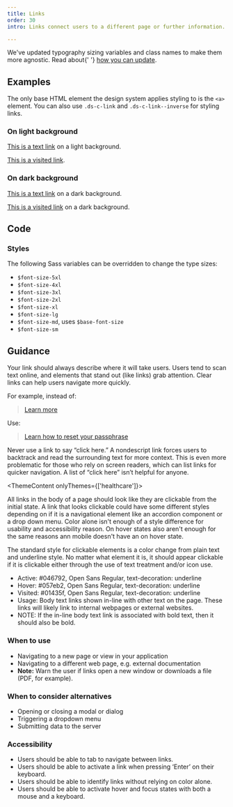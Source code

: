 ```yaml
---
title: Links
order: 30
intro: Links connect users to a different page or further information.

---
```



<Alert heading="Typography sizing updates!">
  <p class="ds-c-alert__text">
    We've updated typography sizing variables and class names to make them more agnostic. Read about{' '}
    <a href="/getting-started/theming/#updating-font-sizing">how you can update</a>.
  </p>
</Alert>

## Examples

The only base HTML element the design system applies styling to is the `<a>` element. You can also use `.ds-c-link` and `.ds-c-link--inverse` for styling links.

### On light background

<EmbeddedExample>
  <p><a href="javascript:void(0);">This is a text link</a> on a light background.</p>
  <p><a href="https://design.cms.gov/">This is a visited link</a>.</p>
</EmbeddedExample>

### On dark background

<EmbeddedExample>
  <div class="ds-base ds-base--inverse ds-u-padding--1">
    <p><a href="javascript:void(0);">This is a text link</a> on a dark background.</p>
    <p><a href="https://design.cms.gov/">This is a visited link</a> on a dark background.</p>
  </div>
</EmbeddedExample>

## Code

### Styles

The following Sass variables can be overridden to change the type sizes:

- `$font-size-5xl`
- `$font-size-4xl`
- `$font-size-3xl`
- `$font-size-2xl`
- `$font-size-xl`
- `$font-size-lg`
- `$font-size-md`, uses `$base-font-size`
- `$font-size-sm`


## Guidance

Your link should always describe where it will take users. Users tend to scan text online, and elements that stand out (like links) grab attention. Clear links can help users navigate more quickly.

For example, instead of:

> [Learn more](#)

Use:

> [Learn how to reset your passphrase](#)

Never use a link to say “click here.” A nondescript link forces users to backtrack and read the surrounding text for more context. This is even more problematic for those who rely on screen readers, which can list links for quicker navigation. A list of “click here” isn’t helpful for anyone.

<ThemeContent onlyThemes={['healthcare']}>

All links in the body of a page should look like they are clickable from the initial state.  A link that looks clickable could have some different styles depending on if it is a navigational element like an accordion component or a drop down menu. Color alone isn't enough of a style difference for usability and accessibility reason. On hover states also aren't enough for the same reasons ann mobile doesn't have an on hover state.

The standard style for clickable elements is a color change from plain text and underline style.  No matter what element it is, it should appear clickable if it is clickable either through the use of text treatment and/or icon use.

- Active: #046792, Open Sans Regular, text-decoration: underline
- Hover: #057eb2, Open Sans Regular, text-decoration: underline 
- Visited: #01435f, Open Sans Regular, text-decoration: underline 
- Usage: Body text links shown in-line with other text on the page. These links will likely link to internal webpages or external websites. 
- NOTE: If the in-line body text link is associated with bold text, then it should also be bold.

</ThemeContent>


### When to use

- Navigating to a new page or view in your application
- Navigating to a different web page, e.g. external documentation
- **Note:** Warn the user if links open a new window or downloads a file (PDF, for example).

### When to consider alternatives

- Opening or closing a modal or dialog
- Triggering a dropdown menu
- Submitting data to the server

### Accessibility

- Users should be able to tab to navigate between links.
- Users should be able to activate a link when pressing ‘Enter’ on their keyboard.
- Users should be able to identify links without relying on color alone.
- Users should be able to activate hover and focus states with both a mouse and a keyboard.